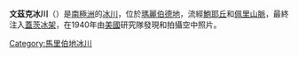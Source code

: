 {{coord|75|0|S|134|24|W|display=title}}

'''文茲克冰川'''（{{lang-en|Venzke Glacier}}）是[[南極洲|南極洲]]的[[冰川|冰川]]，位於[[瑪麗伯德地|瑪麗伯德地]]，流經[[鮑耶丘|鮑耶丘]]和[[佩里山脈|佩里山脈]]，最終注入[[蓋茨冰架|蓋茨冰架]]，在1940年由[[美國|美國]]研究隊發現和拍攝空中照片。

{{DEFAULTSORT:Venzke Glacier}}
[[Category:馬里伯地冰川|Category:馬里伯地冰川]]


{{MarieByrdLand-geo-stub}}
